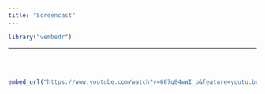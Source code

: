 ```yaml
---
title: "Screencast"
---
```


```r
library("vembedr")
```
***
<br/><br/>

<center>
```r
embed_url("https://www.youtube.com/watch?v=687q84wWI_o&feature=youtu.be")
```
</center>

<br/><br/>
